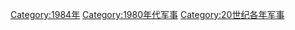 {{portal|軍事}}
{{Commonscat|1984 in military history}}
{{Year by category
|m=1
|c=9
|d=8
|y=4
|cat=军事
|sortkey=军事
|parent=20世纪各年军事
|subcat=1980年代军事
}}

[[Category:1984年|Category:1984年]]
[[Category:1980年代军事|Category:1980年代军事]]
[[Category:20世纪各年军事|Category:20世纪各年军事]]